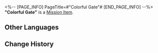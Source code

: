 <%-- [PAGE_INFO]
PageTitle=#"Colorful Gate"#
[END_PAGE_INFO] --%>
{{Item Infobox
|id          = 140581
|image       = Item Colorful Gate.png{{subst:void|<!--$UPLOAD:<<SpriteOutput/ItemFigures/401032.png>-<Item Colorful Gate.png>-<Item Icons>>-->}}
|type        = Mission Item
|invCategory = Missions
|rarity      = 3
|effect      = 
|description = You can taste all the Amphorean fruits in this! Zero intoxication level, totally safe and worry-free!
}}
'''"Colorful Gate"''' is a [[Mission Item]].

==Other Languages==
{{Other Languages
|en   = "Colorful Gate"
|zhs  = 「门缤纷」
|zht  = 「門繽紛」
|ja   = 「虹の入口」
|ko   = 「오색 문」
|es   = "Puerta colorida"
|fr   = «&nbsp;Portail coloré&nbsp;»
|ru   = «Разноцветные врата»
|th   = "ประตูหลากสีสัน"
|vi   = "Cửa Sắc Màu"
|de   = „Buntes Tor“
|id   = "Gerbang Penuh Warna"
|pt   = "Portão Colorido"
}}

==Change History==
{{Change History|3.5}}